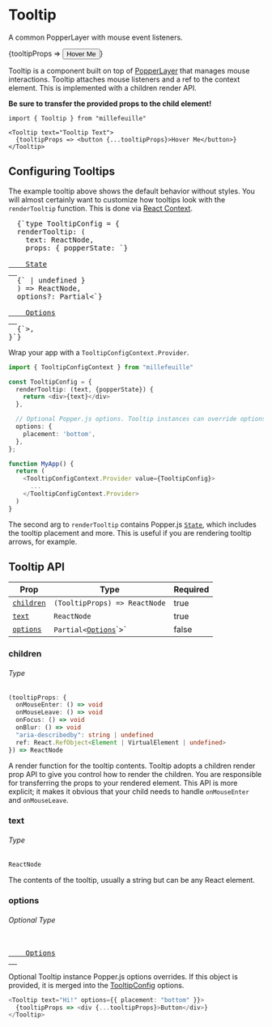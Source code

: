 
# Tooltip

<p className="intro">A common PopperLayer with mouse event listeners.</p>
<Tooltip text="Tooltip Text">
  {tooltipProps => <button {...tooltipProps}>Hover Me</button>}
</Tooltip>

Tooltip is a component built on top of [PopperLayer](/popper-layer) that manages
mouse interactions. Tooltip attaches mouse listeners and a ref to the context
element. This is implemented with a children render API.

**Be sure to transfer the provided props to the child element!**

<!-- prettier-ignore -->
```typescript{4}
import { Tooltip } from "millefeuille"

<Tooltip text="Tooltip Text">
  {tooltipProps => <button {...tooltipProps}>Hover Me</button>}
</Tooltip>
```

## Configuring Tooltips

The example tooltip above shows the default behavior without styles. You will
almost certainly want to customize how tooltips look with the `renderTooltip`
function. This is done via [React Context](https://reactjs.org/docs/context.html).

<pre class="language-typescript">
  {`type TooltipConfig = {
  renderTooltip: (
    text: ReactNode,
    props: { popperState: `}
  <a href="https://github.com/popperjs/popper-core/blob/1c380a42cccc5286786bcd73872f2f5157a99db8/src/types.js#L54-L77">
    State
  </a>
  {` | undefined }
  ) => ReactNode,
  options?: Partial<`}
  <a href="https://github.com/popperjs/popper-core/blob/1c380a42cccc5286786bcd73872f2f5157a99db8/src/types.js#L107-L112">
    Options
  </a>
  {`>,
}`}
</pre>

Wrap your app with a `TooltipConfigContext.Provider`.

```typescript
import { TooltipConfigContext } from "millefeuille"

const TooltipConfig = {
  renderTooltip: (text, {popperState}) {
    return <div>{text}</div>
  },

  // Optional Popper.js options. Tooltip instances can override options.
  options: {
    placement: 'bottom',
  },
};

function MyApp() {
  return (
    <TooltipConfigContext.Provider value={TooltipConfig}>
      ...
    </TooltipConfigContext.Provider>
  )
}
```

The second arg to `renderTooltip` contains Popper.js
[`State`](https://github.com/popperjs/popper-core/blob/1c380a42cccc5286786bcd73872f2f5157a99db8/src/types.js#L54-L77),
which includes the tooltip placement and more. This is useful if you are
rendering tooltip arrows, for example.

## Tooltip API

| Prop                    | Type                                                                                                                                    | Required |
| ----------------------- | --------------------------------------------------------------------------------------------------------------------------------------- | -------- |
| [`children`](#children) | `(TooltipProps) => ReactNode`                                                                                                           | true     |
| [`text`](#text)         | `ReactNode`                                                                                                                             | true     |
| [`options`](#options)   | `Partial<`[`Options`](https://github.com/popperjs/popper-core/blob/1c380a42cccc5286786bcd73872f2f5157a99db8/src/types.js#L107-L112")`>` | false    |

### children

###### Type

<!-- prettier-ignore -->
```typescript
(tooltipProps: {
  onMouseEnter: () => void
  onMouseLeave: () => void
  onFocus: () => void
  onBlur: () => void
  "aria-describedby": string | undefined
  ref: React.RefObject<Element | VirtualElement | undefined>
}) => ReactNode
```

A render function for the tooltip contents. Tooltip adopts a children render
prop API to give you control how to render the children. You are responsible for
transferring the props to your rendered element. This API is more explicit; it
makes it obvious that your child needs to handle `onMouseEnter` and
`onMouseLeave`.

### text

###### Type

```typescript
ReactNode
```

The contents of the tooltip, usually a string but can be any React element.

### options

###### Optional Type

<pre class="language-typescript">
  <a href="https://github.com/popperjs/popper-core/blob/1c380a42cccc5286786bcd73872f2f5157a99db8/src/types.js#L107-L112">
    Options
  </a>
</pre>

Optional Tooltip instance Popper.js options overrides. If this object is
provided, it is merged into the [TooltipConfig](#configuring-tooltips) options.

```typescript
<Tooltip text="Hi!" options={{ placement: "bottom" }}>
  {tooltipProps => <div {...tooltipProps}>Button</div>}
</Tooltip>
```
